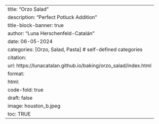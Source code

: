 ---
title: "Orzo Salad"
description: "Perfect Potluck Addition"
title-block-banner: true
author: "Luna Herschenfeld-Catalán"
date: 06-05-2024
categories: [Orzo, Salad, Pasta] # self-defined categories
citation: 
  url: https://lunacatalan.github.io/baking/orzo_salad/index.html 
format:
  html:
    code-fold: true
draft: false
image: houston_b.jpeg
toc: TRUE
---